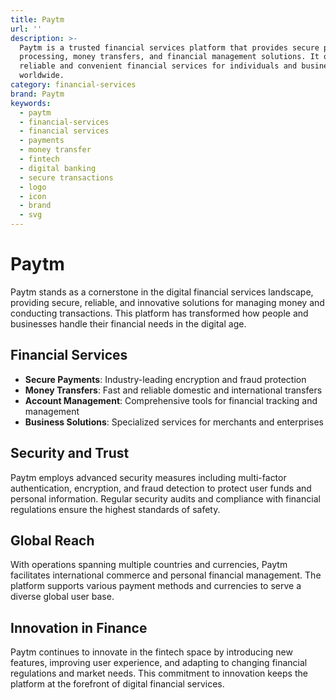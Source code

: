 ```yaml
---
title: Paytm
url: ''
description: >-
  Paytm is a trusted financial services platform that provides secure payment
  processing, money transfers, and financial management solutions. It offers
  reliable and convenient financial services for individuals and businesses
  worldwide.
category: financial-services
brand: Paytm
keywords:
  - paytm
  - financial-services
  - financial services
  - payments
  - money transfer
  - fintech
  - digital banking
  - secure transactions
  - logo
  - icon
  - brand
  - svg
---
```


# Paytm

Paytm stands as a cornerstone in the digital financial services landscape, providing secure, reliable, and innovative solutions for managing money and conducting transactions. This platform has transformed how people and businesses handle their financial needs in the digital age.

## Financial Services

- **Secure Payments**: Industry-leading encryption and fraud protection
- **Money Transfers**: Fast and reliable domestic and international transfers
- **Account Management**: Comprehensive tools for financial tracking and management
- **Business Solutions**: Specialized services for merchants and enterprises

## Security and Trust

Paytm employs advanced security measures including multi-factor authentication, encryption, and fraud detection to protect user funds and personal information. Regular security audits and compliance with financial regulations ensure the highest standards of safety.

## Global Reach

With operations spanning multiple countries and currencies, Paytm facilitates international commerce and personal financial management. The platform supports various payment methods and currencies to serve a diverse global user base.

## Innovation in Finance

Paytm continues to innovate in the fintech space by introducing new features, improving user experience, and adapting to changing financial regulations and market needs. This commitment to innovation keeps the platform at the forefront of digital financial services.
